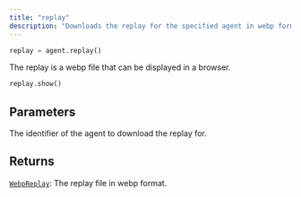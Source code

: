 ```yaml
---
title: "replay"
description: "Downloads the replay for the specified agent in webp format"
---
```




```python
replay = agent.replay()
```

The replay is a webp file that can be displayed in a browser.

```python
replay.show()
```



## Parameters

<ParamField path="agent_id" type="str" required>
  The identifier of the agent to download the replay for.
</ParamField>

## Returns

[`WebpReplay`](/sdk-reference/misc/webpreplay): The replay file in webp format.
